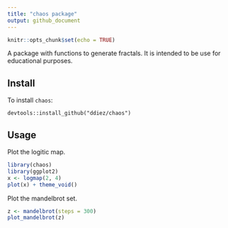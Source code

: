 ```yaml
---
title: "chaos package"
output: github_document
---
```


```r
knitr::opts_chunk$set(echo = TRUE)
```

A package with functions to generate fractals. It is intended to be use for educational purposes.

## Install

To install `chaos`:

```
devtools::install_github("ddiez/chaos")
```


## Usage

Plot the logitic map.

```r
library(chaos)
library(ggplot2)
x <- logmap(2, 4)
plot(x) + theme_void()
```

Plot the mandelbrot set.

```r
z <- mandelbrot(steps = 300)
plot_mandelbrot(z)
```

